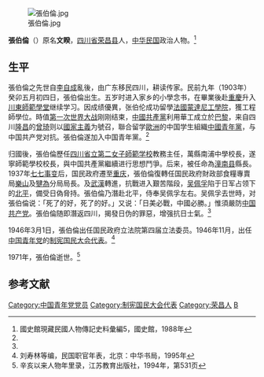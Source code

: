 [[File:張伯倫.jpg|thumb]]

'''張伯倫'''（{{bd|1903年||1971年|}}）原名'''文睽'''，[[四川省|四川省]][[荣昌县|荣昌县]]人，[[中华民国|中华民国]]政治人物。<ref name=gsg>國史館現藏民國人物傳記史料彙編5，國史館，1988年</ref>

==生平==
張伯倫之先世自[[李自成|李自成]]亂後，由广东移民四川，耕读传家。民前九年（1903年）癸卯五月初四日，張伯倫出生。五岁时进入家乡的小學念书，在畢業後赴[[重慶|重慶]]升入[[川東師範學堂|川東師範學堂]]继续学习。因成绩優異，张伯伦成功留學[[法國|法國]][[蒙達尼工學院|蒙達尼工學院]]，獲工程師學位。時值[[第一次世界大战|第一次世界大战]]刚刚结束，[[中國共產黨|中國共產黨]]利用華工成立於[[巴黎|巴黎]]，来自四川[[隆昌|隆昌]]的[[曾琦|曾琦]]则以[[國家主義|國家主義]]为號召，聯合留学[[歐洲|歐洲]]的中国学生組織[[中國青年黨|中國青年黨]]，与中国共产党对抗。張伯倫遂加入中国青年黨。<ref name=gsg/>

归國後，張伯倫歷任[[四川省立第二女子師範学校|四川省立第二女子師範学校]]教務主任，萬縣南浦中學校長，遂寧師範學校校長，與中国共產黨繼續进行思想鬥爭。后来，被任命為[[潼南县|潼南县]]縣長。1937年[[七七事变|七七事变]]后，国民政府遷至[[重庆|重庆]]，張伯倫復轉任国民政府財政部食糧專賣局[[樂山|樂山]]及[[犍為|犍為]]分局局長。及[[武漢|武漢]]轉進，抗戰进入艱苦階段，[[吴佩孚|吴佩孚]]陷于日军占领下的[[北平|北平]]，備受日偽脅持。張伯倫乃潛赴北平，侍奉吴佩孚左右。吴佩孚去世時，对張伯倫说：「死了的好，死了的好。」又说：「日美必戰，中國必勝。」惟須嚴防[[中国共产党|中国共产党]]。張伯倫随即潛返四川，揭發日伪的罪惡，增强抗日士氣。<ref name=gsg/>

1946年3月1日，張伯倫出任国民政府立法院第四届立法委员。1946年11月，出任[[中国青年党|中国青年党]]的[[制宪国民大会代表|制宪国民大会代表]]。<ref>刘寿林等编，民国职官年表，北京：中华书局，1995年</ref>

1971年，張伯倫逝世。<ref>辛亥以来人物年里录，江苏教育出版社，1994年，第531页</ref>

==参考文献==
{{reflist}}

{{第4屆中華民國訓政時期立法委員名單}}
{{DEFAULTSORT:Zhang张}}
[[Category:中国青年党党员|Category:中国青年党党员]]
[[Category:制宪国民大会代表|Category:制宪国民大会代表]]
[[Category:荣昌人|Category:荣昌人]]
[[Category:张姓|B]]